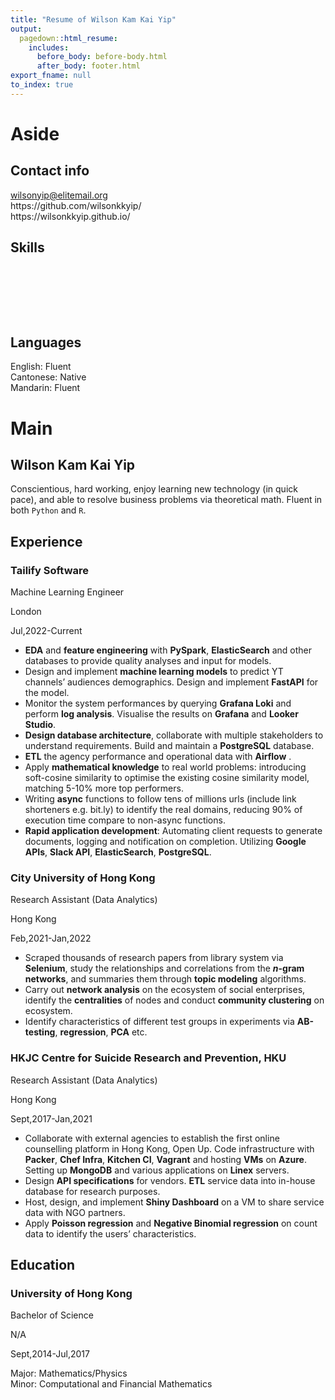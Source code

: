 ```yaml
---
title: "Resume of Wilson Kam Kai Yip"
output: 
  pagedown::html_resume:
    includes:
      before_body: before-body.html
      after_body: footer.html
export_fname: null
to_index: true
---
```


Aside
====================================

Contact info
------------------------------------
<i class="fab fa-linkedin-in"></i>
<a href="https://www.linkedin.com/in/wilson-yip-a6b148215/">
<span>wilsonyip@elitemail.org</span>
</a><br>
<i class="fa fa-github"></i> https://github.com/wilsonkkyip/<br>
<i class="fa-solid fa-globe"></i> https://wilsonkkyip.github.io/

Skills
------------------------------------

<table class="skills">
  <tr id="Data-Analytics" class="h"></tr>
  <tr id="Python" class="icn s4" val="fa6-brands:python"></tr>
  <tr id="R" class="icn s4" val="fa6-brands:r-project"></tr>
  <tr id="Spark" class="icn s3" val="simple-icons:apachespark"></tr>
  <tr id="Airflow" class="icn s3" val="devicon-plain:apacheairflow"></tr>
  <tr id="Tensorflow" class="icn s3" val="simple-icons:tensorflow"></tr>
  <tr id="MATLAB" class="icn s3" val="file-icons:matlab"></tr>
  <tr id="Looker" class="icn s3" val="simple-icons:looker"></tr>
  <tr id="Grafana" class="icn s3" val="cib:grafana"></tr>
</table>

<table class="skills">
  <tr id="Databases" class="h"></tr>
  <tr id="PostgreSQL" class="icn s3" val="devicon-plain:postgresql"></tr>
  <tr id="MongoDB" class="icn s3" val="simple-icons:mongodb"></tr>
  <tr id="Elasticsearch" class="icn s3" val="devicon-plain:elasticsearch"></tr>
</table>

<table class="skills">
  <tr id="Cloud-Services" class="h"></tr>
  <tr id="Azure" class="icn s3" val="teenyicons:azure-solid"></tr>
  <tr id="AWS" class="icn s3" val="fa6-brands:aws"></tr>
</table>

<table class="skills">
  <tr id="Infrastructure-As-Code" class="h"></tr>
  <tr id="Docker" class="icn s3" val="fa-brands:docker"></tr>
  <tr id="Chef-Infra" class="icn s3" val="file-icons:chef"></tr>
  <tr id="KitchenCI" class="icn s3" val="file-icons:kitchenci"></tr>
  <tr id="Vagrant" class="svg s3" val="icons/vagrant.svg"></tr>
  <tr id="Packer" class="icn s3" val="simple-icons:packer"></tr>
</table>

<table class="skills">
  <tr id="Miscellaneous" class="h"></tr>
  <tr id="Linux-Bash" class="icn s3" val="devicon-plain:bash"></tr>
  <tr id="Rust" class="icn s3" val="fa6-brands:rust"></tr>
  <tr id="Ruby" class="icn s3" val="devicon-plain:ruby"></tr>
  <tr id="Google-Script" class="svg s3" val="icons/googleappscript2.svg"></tr>
  <tr id="VBA" class="svg s3" val="icons/vba.svg"></tr>
</table>

<table class="skills">
  <tr id="Administrative" class="h"></tr>
  <tr id="Markdown" class="icn s4" val="logos:markdown"></tr>
  <tr id="LaTeX" class="s4"></tr>
</table>

Languages
------------------------------------

English: Fluent<br>
Cantonese: Native<br>
Mandarin: Fluent

Main
====================================

Wilson Kam Kai Yip {#title}
------------------------------------

Conscientious, hard working, enjoy learning new technology (in quick pace), and 
able to resolve business problems via theoretical math. Fluent in both `Python` 
and `R`. 

Experience {data-icon=briefcase}
------------------------------------

### Tailify Software

Machine Learning Engineer

London

Jul,2022-Current

- **EDA** and **feature engineering** with **PySpark**, **ElasticSearch** and 
  other databases to provide quality analyses and input for models. 
- Design and implement **machine learning models** to predict YT channels' 
  audiences demographics. Design and implement **FastAPI** for the model.
- Monitor the system performances by querying **Grafana Loki** and perform 
  **log analysis**. Visualise the results on **Grafana** and **Looker Studio**. 
- **Design database architecture**, collaborate with multiple stakeholders to 
  understand requirements. Build and maintain a **PostgreSQL** database.
- **ETL** the agency performance and operational data with **Airflow** . 
- Apply **mathematical knowledge** to real world problems: introducing 
  soft-cosine similarity to optimise the existing cosine similarity model, 
  matching 5-10% more top performers. 
- Writing **async** functions to follow tens of millions urls (include link 
  shorteners e.g. bit.ly) to identify the real domains, reducing 90% of 
  execution time compare to non-async functions. 
- **Rapid application development**: Automating client requests to generate 
  documents, logging and notification on completion. Utilizing **Google APIs**, 
  **Slack API**, **ElasticSearch**, **PostgreSQL**. 

### City University of Hong Kong

Research Assistant (Data Analytics)

Hong Kong

Feb,2021-Jan,2022

- Scraped thousands of research papers from library system via **Selenium**, 
  study the relationships and correlations from the **$n$-gram networks**, and 
  summaries them through **topic modeling** algorithms.
- Carry out **network analysis** on the ecosystem of social enterprises, 
  identify the **centralities** of nodes and conduct **community clustering** 
  on ecosystem.
- Identify characteristics of different test groups in experiments via 
  **AB-testing**, **regression**, **PCA** etc. 


### HKJC Centre for Suicide Research and Prevention, HKU

Research Assistant (Data Analytics)

Hong Kong

Sept,2017-Jan,2021

- Collaborate with external agencies to establish the first online counselling 
  platform in Hong Kong, Open Up. Code infrastructure with **Packer**, 
  **Chef Infra**, **Kitchen CI**, **Vagrant** and hosting **VMs** on **Azure**. 
  Setting up **MongoDB** and various applications on **Linex** servers. 
-	Design **API specifications** for vendors. **ETL** service data into in-house 
  database for research purposes. 
- Host, design, and implement **Shiny Dashboard** on a VM to share service data 
  with NGO partners. 
- Apply **Poisson regression** and **Negative Binomial regression** on count 
  data to identify the users' characteristics.

Education {data-icon=graduation-cap}
------------------------------------

### University of Hong Kong

Bachelor of Science

N/A

Sept,2014-Jul,2017

Major: Mathematics/Physics<br>
Minor: Computational and Financial Mathematics

